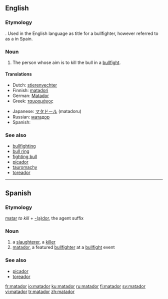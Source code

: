 ==English==

===Etymology===
{{etyl|es}} {{term|matador||killer|lang=es}}. Used in the English language as title for a bullfighter, however referred to as a {{term|toreador}} in Spain.

===Noun===
{{en-noun}}

# {{bullfighting}} The person whose aim is to kill the bull in a [[bullfight]].

====Translations====
{{trans-top|bullfighter}}
* Dutch: [[stierenvechter]]
* Finnish: [[matadori]]
* German: [[Matador]]
* Greek: [[ταυρομάχος]]
{{trans-mid}}
* Japanese: [[マタドール]] (matadoru)
* Russian: [[матадор]]
* Spanish: {{t|es|matador|m}}
{{trans-bottom}}

===See also===
* [[bullfighting]]
* [[bull ring]]
* [[fighting bull]]
* [[picador]]
* [[tauromachy]]
* [[toreador]]

----

==Spanish==

===Etymology===
[[matar]] ''to kill'' + [[-dor|-(a)dor]], the agent suffix

===Noun===
{{es-noun-m|pl=matadores}}

# a [[slaughterer]], a [[killer]]
# [[#English|matador]], a featured [[bullfighter]] at a [[bullfight]] event

===See also===
* [[picador]]
* [[toreador]]

[[fr:matador]]
[[io:matador]]
[[ku:matador]]
[[ru:matador]]
[[fi:matador]]
[[sv:matador]]
[[vi:matador]]
[[tr:matador]]
[[zh:matador]]